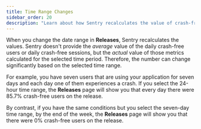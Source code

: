 ```yaml
---
title: Time Range Changes
sidebar_order: 20
description: "Learn about how Sentry recalculates the value of crash-free users or crash-free sessions if you change the time range."
---
```


When you change the date range in **Releases**, Sentry recalculates the values. Sentry doesn't provide the _average_ value of the daily crash-free users or daily crash-free sessions, but the _actual_ value of those metrics calculated for the selected time period. Therefore, the number can change significantly based on the selected time range.

For example, you have seven users that are using your application for seven days and each day one of them experiences a crash. If you select the 24-hour time range, the **Releases** page will show you that every day there were 85.7% crash-free users on the release.

By contrast, if you have the same conditions but you select the seven-day time range, by the end of the week, the **Releases** page will show you that there were 0% crash-free users on the release.

